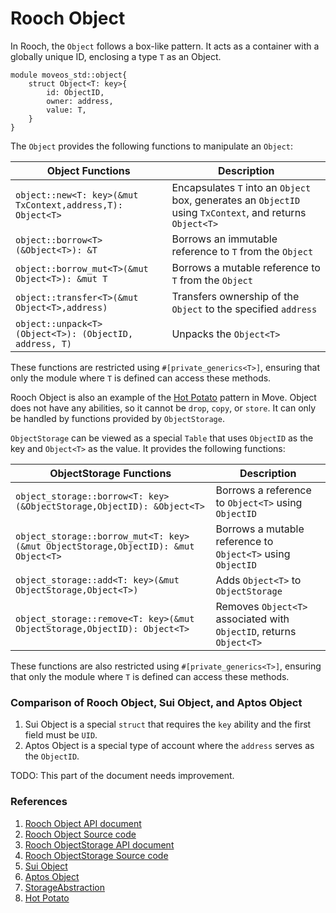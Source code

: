 # Rooch Object


In Rooch, the `Object` follows a box-like pattern. It acts as a container with a globally unique ID, enclosing a type `T` as an Object.

```move
module moveos_std::object{
    struct Object<T: key>{
        id: ObjectID,
        owner: address,
        value: T,
    }
}
```

The `Object` provides the following functions to manipulate an `Object`:

| Object Functions                                        | Description                                                                                |
| ------------------------------------------------------- | ------------------------------------------------------------------------------------------ |
| `object::new<T: key>(&mut TxContext,address,T): Object<T>` | Encapsulates `T` into an `Object` box, generates an `ObjectID` using `TxContext`, and returns `Object<T>` |
| `object::borrow<T>(&Object<T>): &T`                        | Borrows an immutable reference to `T` from the `Object`                                 |
| `object::borrow_mut<T>(&mut Object<T>): &mut T`            | Borrows a mutable reference to `T` from the `Object`                                     |
| `object::transfer<T>(&mut Object<T>,address)`              | Transfers ownership of the `Object` to the specified `address`                           |
| `object::unpack<T>(Object<T>): (ObjectID, address, T)`     | Unpacks the `Object<T>`                                                                 |

These functions are restricted using `#[private_generics<T>]`, ensuring that only the module where `T` is defined can access these methods.

Rooch Object is also an example of the [Hot Potato](https://examples.sui.io/patterns/hot-potato.html) pattern in Move. Object does not have any abilities, so it cannot be `drop`, `copy`, or `store`. It can only be handled by functions provided by `ObjectStorage`.

`ObjectStorage` can be viewed as a special `Table` that uses `ObjectID` as the key and `Object<T>` as the value. It provides the following functions:

| ObjectStorage Functions                                                       | Description                                          |
| -----------------------------------------------------------------------------| ---------------------------------------------------- |
| `object_storage::borrow<T: key>(&ObjectStorage,ObjectID): &Object<T>`         | Borrows a reference to `Object<T>` using `ObjectID`   |
| `object_storage::borrow_mut<T: key>(&mut ObjectStorage,ObjectID): &mut Object<T>` | Borrows a mutable reference to `Object<T>` using `ObjectID` |
| `object_storage::add<T: key>(&mut ObjectStorage,Object<T>)`                   | Adds `Object<T>` to `ObjectStorage`                   |
| `object_storage::remove<T: key>(&mut ObjectStorage,ObjectID): Object<T>`      | Removes `Object<T>` associated with `ObjectID`, returns `Object<T>` |

These functions are also restricted using `#[private_generics<T>]`, ensuring that only the module where `T` is defined can access these methods.

### Comparison of Rooch Object, Sui Object, and Aptos Object

1. Sui Object is a special `struct` that requires the `key` ability and the first field must be `UID`.
2. Aptos Object is a special type of account where the `address` serves as the `ObjectID`.

<Callout>
TODO: This part of the document needs improvement.
</Callout>

### References

1. [Rooch Object API document](https://github.com/rooch-network/rooch/blob/main/moveos/moveos-stdlib/moveos-stdlib/doc/object.md)
2. [Rooch Object Source code](https://github.com/rooch-network/rooch/blob/main/moveos/moveos-stdlib/moveos-stdlib/sources/object.move)
3. [Rooch ObjectStorage API document](https://github.com/rooch-network/rooch/blob/main/moveos/moveos-stdlib/moveos-stdlib/doc/object_storage.md)
4. [Rooch ObjectStorage Source code](https://github.com/rooch-network/rooch/blob/main/moveos/moveos-stdlib/moveos-stdlib/sources/object_storage.move)
5. [Sui Object](https://docs.sui.io/learn/objects)
6. [Aptos Object](https://aptos.dev/standards/aptos-object/)
7. [StorageAbstraction](../tech-highlights/storage_abstraction.en-US.md)
8. [Hot Potato](https://examples.sui.io/patterns/hot-potato.html)